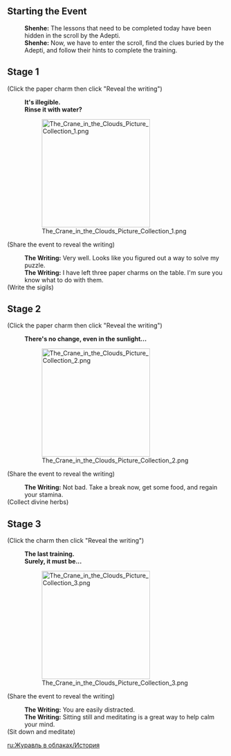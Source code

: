 {{Event Tabs}}

==Starting the Event==
{{Dialogue Start}}
:'''Shenhe:''' The lessons that need to be completed today have been hidden in the scroll by the Adepti.
:'''Shenhe:''' Now, we have to enter the scroll, find the clues buried by the Adepti, and follow their hints to complete the training.
{{Dialogue End}}

==Stage 1==
{{Dialogue Start}}
;(Click the paper charm then click "Reveal the writing")

:'''It's illegible.'''
:'''Rinse it with water?'''
:[[File:The Crane in the Clouds Picture Collection 1.png|250px]]
;(Share the event to reveal the writing)

:'''The Writing:''' Very well. Looks like you figured out a way to solve my puzzle.
:'''The Writing:''' I have left three paper charms on the table. I'm sure you know what to do with them.
;(Write the sigils)
{{Dialogue End}}

==Stage 2==
{{Dialogue Start}}
;(Click the paper charm then click "Reveal the writing")

:'''There's no change, even in the sunlight...'''
:[[File:The Crane in the Clouds Picture Collection 2.png|250px]]
;(Share the event to reveal the writing)

:'''The Writing:''' Not bad. Take a break now, get some food, and regain your stamina.
;(Collect divine herbs)
{{Dialogue End}}

==Stage 3==
{{Dialogue Start}}
;(Click the charm then click "Reveal the writing")

:'''The last training.'''
:'''Surely, it must be...'''
:[[File:The Crane in the Clouds Picture Collection 3.png|250px]]
;(Share the event to reveal the writing)

:'''The Writing:''' You are easily distracted.
:'''The Writing:''' Sitting still and meditating is a great way to help calm your mind.
;(Sit down and meditate)
{{Dialogue End}}

[[ru:Журавль в облаках/История]]